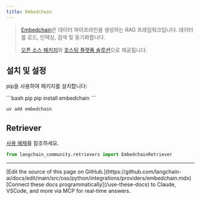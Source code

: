 ```yaml
---
title: Embedchain
---
```


> [Embedchain](https://github.com/embedchain/embedchain)은 데이터 파이프라인을 생성하는 RAG 프레임워크입니다. 데이터를 로드, 인덱싱, 검색 및 동기화합니다.
>
> [오픈 소스 패키지](https://github.com/embedchain/embedchain)와 [호스팅 플랫폼 솔루션](https://app.embedchain.ai/)으로 제공됩니다.


## 설치 및 설정

pip을 사용하여 패키지를 설치합니다:

<CodeGroup>
```bash pip
pip install embedchain
```

```bash uv
uv add embedchain
```
</CodeGroup>


## Retriever

[사용 예제](/oss/python/integrations/retrievers/embedchain)를 참조하세요.

```python
from langchain_community.retrievers import EmbedchainRetriever
```

---

<Callout icon="pen-to-square" iconType="regular">
    [Edit the source of this page on GitHub.](https://github.com/langchain-ai/docs/edit/main/src/oss/python/integrations/providers/embedchain.mdx)
</Callout>
<Tip icon="terminal" iconType="regular">
    [Connect these docs programmatically](/use-these-docs) to Claude, VSCode, and more via MCP for    real-time answers.
</Tip>
